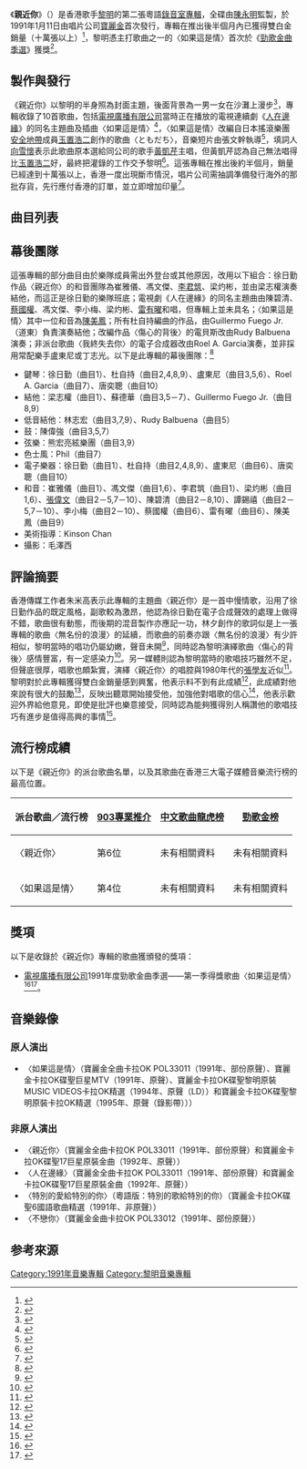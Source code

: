 {{Infobox album
| name       = 親近你
| original_name  = {{lang|en|''Just Wanna Be Close to You''}}
| type       = 專輯
| artist     = [[黎明|黎明]]
| cover      = 黎明 親近你.jpg
| alt        = 《親近你》唱片專輯封面
| released   = {{start date|1991|01|11}}
| format     = [[黑膠唱片|黑膠唱片]]、[[CD|CD]]、[[卡式錄音帶|卡式錄音帶]]
| recorded   = 1990年10月－11月
| studio     = [[雅旺錄音室|Avon Recording Studios]]
| genre      = [[流行音樂|流行音樂]]
| length     = {{Duration|m=42|s=24}}
| language   = [[粵語|粵語]]
| label      = [[寶麗金|寶麗金]]
| producer   = [[陳永明_(音樂人)|陳永明]]
| reviews    =
| chronology = 黎明
| prev_title = [[Leon_(專輯)|Leon]]
| prev_year  = 1990
| next_title = [[是愛、是緣|是愛、是緣]]
| next_year  = 1991
}}

《'''親近你'''》（{{lang-en|''Just Wanna Be Close to You''}}）是香港歌手[[黎明|黎明]]的第二張粵語[[錄音室專輯|錄音室專輯]]，全碟由[[陳永明_(音樂人)|陳永明]]監製，於1991年1月11日由唱片公司[[寶麗金|寶麗金]]首次發行，專輯在推出後半個月內已獲得雙白金銷量（十萬張以上）<ref>{{Cite web|url = https://www.881903.com/highlight/2374320/%E5%BB%A3%E6%9D%B1%E7%88%86%E8%B0%B7-%E6%98%8E%E6%97%A5%E4%B9%8B%E5%BB%A3%E6%9D%B1%E6%AD%8C/1%E6%9C%8811%E6%97%A5%E4%B9%8B%E5%BB%A3%E6%9D%B1%E6%AD%8C|title = 1月11日之廣東歌|date = 2021-01-10|publisher = 商業電台|language = zh|accessdate = 2021-06-05|archive-url = http://web.archive.org/web/20210605012624if_/https://www.881903.com/highlight/2374320/%E5%BB%A3%E6%9D%B1%E7%88%86%E8%B0%B7-%E6%98%8E%E6%97%A5%E4%B9%8B%E5%BB%A3%E6%9D%B1%E6%AD%8C/1%E6%9C%8811%E6%97%A5%E4%B9%8B%E5%BB%A3%E6%9D%B1%E6%AD%8C|archive-date = 2021-06-05|dead-url = no}}</ref>，黎明憑主打歌曲之一的〈如果這是情〉首次於《[[勁歌金曲優秀選|勁歌金曲季選]]》獲獎<ref>{{Cite book | author = 林玉鑫| title = 百歌爭嗚 成名曲、流行曲快樂大放送|location = 北京|publisher = 海潮出版社| date =2001-01| pages = 371| ISBN = 7801512839|language =zh-hans}}</ref>。

==製作與發行==
《親近你》以黎明的半身照為封面主題，後面背景為一男一女在沙灘上漫步<ref>{{cite news |language = zh |author = 劉存孝 |url = http://std.stheadline.com/daily/article/detail/1939912/%E6%97%A5%E5%A0%B1-%E5%89%AF%E5%88%8A-%E9%BB%8E%E5%A4%A9%E7%8E%8B%E7%99%BB%E5%9F%BA%E5%89%8D%E5%8A%9B%E4%BD%9C%E2%94%80%E2%94%80%E5%9B%9E%E9%9F%B3%E5%9C%B0%E5%B8%B6-%E5%8A%89%E5%AD%98%E5%AD%9D |title = 黎天王登基前力作 |publisher = 星島日報 |date = 2019-01-04 |accessdate = 2021-05-14 |archive-url = https://web.archive.org/web/20191007115018/http://std.stheadline.com/daily/article/detail/1939912/%E6%97%A5%E5%A0%B1-%E5%89%AF%E5%88%8A-%E9%BB%8E%E5%A4%A9%E7%8E%8B%E7%99%BB%E5%9F%BA%E5%89%8D%E5%8A%9B%E4%BD%9C%E2%94%80%E2%94%80%E5%9B%9E%E9%9F%B3%E5%9C%B0%E5%B8%B6-%E5%8A%89%E5%AD%98%E5%AD%9D |archive-date = 2019-10-07 |dead-url = yes }}</ref>，專輯收錄了10首歌曲，包括[[電視廣播有限公司|電視廣播有限公司]]當時正在播放的電視連續劇《[[人在邊緣|人在邊緣]]》的同名主題曲及插曲〈如果這是情〉<ref>{{Cite web|url = https://michaelchu-73917.medium.com/%E9%BB%8E%E6%98%8E%E7%B3%BB%E5%88%971-%E5%A6%82%E6%9E%9C%E9%80%99%E6%98%AF%E6%83%85-%E9%96%8B%E5%B1%95%E5%85%A8%E6%B0%91%E4%B8%80%E9%BD%8A%EF%BD%8A%E9%BB%8E%E6%98%8E%E7%9A%84%E6%99%82%E4%BB%A3-f3babba57beb|title = 《如果這是情》開展全民一齊Ｊ黎明的時代|author = 朱米高|date = 2018-07-29|publisher = 千千闋歌與我常在|language = zh|accessdate = 2022-02-21|archive-url = https://web.archive.org/web/20201204201201/https://michaelchu-73917.medium.com/%E9%BB%8E%E6%98%8E%E7%B3%BB%E5%88%971-%E5%A6%82%E6%9E%9C%E9%80%99%E6%98%AF%E6%83%85-%E9%96%8B%E5%B1%95%E5%85%A8%E6%B0%91%E4%B8%80%E9%BD%8A%EF%BD%8A%E9%BB%8E%E6%98%8E%E7%9A%84%E6%99%82%E4%BB%A3-f3babba57beb|archive-date = 2020-12-04|dead-url = no}}</ref>，〈如果這是情〉改編自日本搖滾樂團[[安全地帶|安全地帶]]成員[[玉置浩二|玉置浩二]]創作的歌曲〈ともだち〉，音樂短片由張文幹執導<ref>{{Cite web|url = https://i.imgur.com/DDjmOBZ.jpg|title = 人物專訪張文幹|date = 1996-06|publisher = 黎明家族會刊第二十二期|language = zh|accessdate = 2022-02-01|archive-url = https://web.archive.org/web/20220201025332/https://i.imgur.com/jX8FMuG.jpg|archive-date = 2022-02-01|dead-url = yes}}</ref>，填詞人[[向雪懷|向雪懷]]表示此歌曲原本選給同公司的歌手[[黃凱芹|黃凱芹]]主唱，但黃凱芹認為自己無法唱得比[[玉置浩二|玉置浩二]]好，最終把灌錄的工作交予黎明<ref>{{cite news |language = zh |author = 史順宜 |url = https://www.hk01.com/%E9%9F%B3%E6%A8%82/110810/ |title = 黎明《如果這是情》冧盡80後 |publisher = 香港01 |date = 2017-08-29 |accessdate = 2021-05-14 |archive-url = https://web.archive.org/web/20190411233109/https://www.hk01.com/%E9%9F%B3%E6%A8%82/110810/%E4%B8%80%E9%A6%96%E6%AD%8C-%E9%BB%8E%E6%98%8E-%E5%A6%82%E6%9E%9C%E9%80%99%E6%98%AF%E6%83%85-%E5%86%A7%E7%9B%A180%E5%BE%8C-%E8%AE%93%E6%88%91%E7%BE%8E%E5%A4%A2%E6%8F%9B%E4%BD%A0%E4%B8%80%E4%B8%96%E6%83%85 |archive-date = 2019-04-11 |dead-url = no }}</ref>。這張專輯在推出後約半個月，銷量已經達到十萬張以上，香港一度出現斷市情況，唱片公司需抽調準備發行海外的那批存貨，先行應付香港的訂單，並立即增加印量<ref>{{Cite web| url = https://i.imgur.com/MllpxOT.jpg|title = 一金二銀 前景美麗|author = 黎明、賈偉南 |date = 1992|publisher = 黎明回憶錄|language = zh|accessdate = 2022-02-02|archive-url = http://web.archive.org/web/20220202020933/https://i.imgur.com/MllpxOT.jpg|archive-date = 2022-02-02|dead-url = yes}}</ref>。

==曲目列表==
{{tracklist
| headline = 
| total_length = 42:24

| all_producer = 陳永明

| title1 = 親近你
| music1 = 徐日勤
| lyrics1 = [[林夕|林夕]]
| arranger1 = 徐日勤
| longnote1 = 
| length1 = 4:30

| title2 = 末世紀之戀
| music2 = [[Marilyn_Rodriguez|Marilyn Rodriguez]]／[[Philip_Andreula|Philip Andreula]]
| lyrics2 = [[因葵|因葵]]
| arranger2 = 杜自持
| longnote2 = 原曲為[[George_Lamond|George Lamond]]的〈Bad of the Heart〉
| length2 = 4:16

| title3 = Sarah不要愛他
| music3 = [[周治平|周治平]]
| lyrics3 = [[向雪懷|向雪懷]]
| arranger3 = 盧東尼
| longnote3 = 原曲為周治平的〈莎娜·莎揚娜拉〉
| length3 = 5:12

| title4 = 不戀你
| music4 = [[邱憲榮|邱晨]]
| lyrics4 = [[潘偉源|潘偉源]]
| arranger4 = 杜自持
| longnote4 = 原曲為[[駱雨喬|駱雨喬]]的〈不戀你〉
| length4 = 4:17

| title5 = 傷心的背後
| music5 = [[徐嘉良|徐嘉良]]
| lyrics5 = [[簡寧|簡寧]]
| arranger5 = 盧東尼
| longnote5 = 原曲為[[李翊君|李翊君]]的〈這樣的我〉；同曲曲目：[[袁潔瑩|袁潔瑩]]〈放過我〉
| length5 = 3:35

| title6 = 人在邊緣
| music6 = 盧東尼
| lyrics6 = [[陳少琪|陳少琪]]
| arranger6 = 盧東尼
| longnote6 = 電視劇《人在邊緣》主題曲
| length6 = 4:03

| title7 = 我終失去你
| music7 = [[蔡國權|蔡國權]]
| lyrics7 = 蔡國權
| arranger7 = [[蘇德華|蘇德華]]
| longnote7 = 
| length7 = 4:16

| title8 = 特別的歌給特別的你
| music8 = [[伍思凱|伍思凱]]
| lyrics8 = [[潘源良|潘源良]]
| arranger8 = 杜自持
| longnote8 = 原曲為伍思凱的〈特別的愛給特別的你〉
| length8 = 4:05

| title9 = 如果這是情
| music9 = 玉置浩二
| lyrics9 = 向雪懷
| arranger9 = 杜自持
| longnote9 = 原曲為安全地帶的〈ともだち〉；電視劇《人在邊緣》插曲
| length9 = 3:59

| title10 = 傾心愛一次
| music10 = [[陳耀川|陳耀川]]
| lyrics10 = [[小美_(香港)|小美]]
| arranger10 = 唐奕聰
| longnote10 = 原曲為[[葉歡|葉歡]]的〈人生如夢〉
| length10 = 4:11
}}

==幕後團隊==
這張專輯的部分曲目由於樂隊成員需出外登台或其他原因，改用以下組合：徐日勤作品〈親近你〉的和音團隊為崔雅儀、馮文傑、[[李君筑|李君筑]]、梁灼彬，並由梁志權演奏結他，而這正是徐日勤的樂隊班底；電視劇《人在邊緣》的同名主題曲由陳碧清、[[蔡國權|蔡國權]]、馮文傑、李小梅、梁灼彬、[[雷有曜|雷有曜]]和唱，但專輯上並未具名；〈如果這是情〉其中一位和音為[[陳美鳳_(香港)|陳美鳳]]；所有杜自持編曲的作品，由Guillermo Fuego Jr.（道東）負責演奏結他；改編作品〈傷心的背後〉的電貝斯改由Rudy Balbuena演奏；非派台歌曲〈我終失去你〉的電子合成器改由Roel A. Garcia演奏，並非採用常配樂手盧東尼或丁志光。以下是此專輯的幕後團隊：<ref>{{Cite web|url = https://www.discogs.com/%E9%BB%8E%E6%98%8E-%E8%A6%AA%E8%BF%91%E4%BD%A0-Just-Wanna-Be-Close-To-You/release/13560205|title = Leon - 親近你|date = 1991-01|publisher = Discogs|language = en|accessdate = 2022-02-15|archive-url = https://web.archive.org/web/20200926232509/https://www.discogs.com/%E9%BB%8E%E6%98%8E-%E8%A6%AA%E8%BF%91%E4%BD%A0-Just-Wanna-Be-Close-To-You/release/13560205|archive-date = 2020-09-26|dead-url = no}}</ref>
*鍵琴：徐日勤（曲目1）、杜自持（曲目2,4,8,9）、盧東尼（曲目3,5,6）、Roel A. Garcia（曲目7）、唐奕聰（曲目10）
*結他：梁志權（曲目1）、蘇德華（曲目3,5－7）、Guillermo Fuego Jr.（曲目8,9）
*低音結他：林志宏（曲目3,7,9）、Rudy Balbuena（曲目5）
*鼓：陳偉強（曲目3,5,7）
*弦樂：熊宏亮絃樂團（曲目3,9）
*色士風：Phil（曲目7）
*電子樂器：徐日勤（曲目1）、杜自持（曲目2,4,8,9）、盧東尼（曲目6）、唐奕聰（曲目10）
*和音：崔雅儀（曲目1）、馮文傑（曲目1,6）、李君筑（曲目1）、梁灼彬（曲目1,6）、[[張偉文|張偉文]]（曲目2－5,7－10）、陳碧清（曲目2－8,10）、譚錫禧（曲目2－5,7－10）、李小梅（曲目2－10）、蔡國權（曲目6）、雷有曜（曲目6）、陳美鳳（曲目9）
*美術指導：Kinson Chan
*攝影：毛澤西

==評論摘要==
香港傳媒工作者朱米高表示此專輯的主題曲〈親近你〉是一首中慢情歌，沿用了徐日勤作品的既定風格，副歌較為激昂，他認為徐日勤在電子合成聲效的處理上做得不錯，歌曲很有動態，而後期的混音製作亦應記一功，林夕創作的歌詞似是上一張專輯的歌曲〈無名份的浪漫〉的延續，而歌曲的前奏亦跟〈無名份的浪漫〉有少許相似，黎明當時的唱功仍屬幼嫩，聲音未開<ref>{{Cite web|url = https://michaelchu-73917.medium.com/%E8%A6%AA%E8%BF%91%E4%BD%A0-%E5%BB%B6%E7%BA%8C-%E7%84%A1%E5%90%8D%E4%BB%BD%E7%9A%84%E6%B5%AA%E6%BC%AB-d407fdd4cfee|title = 《親近你》延續《無名份的浪漫》|author = 朱米高|date = 2021-05-25|publisher = 千千闋歌與我常在|language = zh|accessdate = 2022-02-19|archive-url = https://web.archive.org/web/20220219024529/https://michaelchu-73917.medium.com/%E8%A6%AA%E8%BF%91%E4%BD%A0-%E5%BB%B6%E7%BA%8C-%E7%84%A1%E5%90%8D%E4%BB%BD%E7%9A%84%E6%B5%AA%E6%BC%AB-d407fdd4cfee|archive-date = 2022-02-19|dead-url = no}}</ref>，同時認為黎明演繹歌曲〈傷心的背後〉感情豐富，有一定感染力<ref>{{Cite web|url = https://michaelchu-73917.medium.com/%E5%82%B7%E5%BF%83%E7%9A%84%E8%83%8C%E5%BE%8C-%E4%B8%BB%E6%89%93%E8%83%8C%E5%BE%8C%E7%9A%84%E5%A5%BD%E6%AD%8C-6132eec6debd|title = 《傷心的背後》主打背後的好歌|author = 朱米高|date = 2019-08-20|publisher = 千千闋歌與我常在|language = zh|accessdate = 2022-02-21|archive-url = https://web.archive.org/web/20220221021404/https://michaelchu-73917.medium.com/%E5%82%B7%E5%BF%83%E7%9A%84%E8%83%8C%E5%BE%8C-%E4%B8%BB%E6%89%93%E8%83%8C%E5%BE%8C%E7%9A%84%E5%A5%BD%E6%AD%8C-6132eec6debd|archive-date = 202-02-21|dead-url = no}}</ref>。另一媒體則認為黎明當時的歌唱技巧雖然不足，但聲底很厚，唱歌也頗紮實，演繹〈親近你〉的唱腔與1980年代的[[張學友|張學友]]近似<ref>{{Cite web |url = https://www.spill.hk/overflow/leon-lai-music/ |title = 核心外圍的邊皮：如果只談黎明的音樂 |author = 王芬 |date = 2016-05-07 |publisher = Spill |language = zh |accessdate = 2020-03-20 | archive-url =http://web.archive.org/web/20211107102437/https://www.spill.hk/overflow/leon-lai-music/|archive-date =2021-11-07|dead-url =no }}</ref>。黎明對於此專輯獲得雙白金銷量感到興奮，他表示料不到有此成績<ref>{{Cite web| url = https://i.imgur.com/dVkTB1W.jpg|title = 黎明捧雙白金|date = 1992|publisher = 雜誌|language = zh|accessdate = 2022-02-02|archive-url = https://web.archive.org/web/20220202072746/https://i.imgur.com/dVkTB1W.jpg|archive-date = 2022-02-02|dead-url = yes}}</ref>，此成績對他來說有很大的鼓勵<ref>{{cite news |language = zh |url = https://i.imgur.com/fy2IDRO.jpg |title = 靚仔小生黎明 唱片得雙白金 他盼望可影視歌三線發展 |publisher = 大公報 |pages = 18 |date = 1991-02-02|accessdate = 2021-10-04 |archive-url = https://web.archive.org/web/20211004082440/https://i.imgur.com/fy2IDRO.jpg |archive-date = 2021-10-04 |dead-url = yes}}</ref>，反映出聽眾開始接受他，加強他對唱歌的信心<ref>{{Cite web |url = https://i.imgur.com/3GFhpwa.jpg |title = 黎明準備灌錄首張國語碟 |date = 1991 |publisher = 報章報導 |language = zh |accessdate = 2021-05-14 |archive-url = https://web.archive.org/web/20210515051448/https://i.imgur.com/3GFhpwa.jpg |archive-date = 2021-05-15 |dead-url = yes }}</ref>，他表示歡迎外界給他意見，即使是批評也樂意接受，同時認為能夠獲得別人稱讚他的歌唱技巧有進步是值得高興的事情<ref>{{cite news |language = zh |title = 黎明一年出兩唱片 未來發展投入樂壇|publisher = 華僑日報 |pages = 22 |date = 1991-01-11}}</ref>。

==流行榜成績==
以下是《親近你》的派台歌曲名單，以及其歌曲在香港三大電子媒體音樂流行榜的最高位置。
{| class="wikitable" align="center"
|-
! 派台歌曲／流行榜 !! [[903專業推介|903專業推介]] !! [[中文歌曲龍虎榜|中文歌曲龍虎榜]] !! [[勁歌金榜|勁歌金榜]]
|-
|〈親近你〉||第6位||未有相關資料||未有相關資料
|-
|〈如果這是情〉||第4位||未有相關資料||未有相關資料
|}

== 獎項 ==
以下是收錄於《親近你》專輯的歌曲獲頒發的獎項：
*[[電視廣播有限公司|電視廣播有限公司]]1991年度勁歌金曲季選——第一季得獎歌曲〈如果這是情〉<ref>{{Cite web |url = https://programme.mytvsuper.com/tc/128090 |title = 九一年度十大勁歌金曲第一季季選 |publisher = My TV Super |date = 2020 |language = zh |accessdate = 2021-05-15 |archive-url = https://web.archive.org/web/20200904230922/https://programme.mytvsuper.com/tc/128090/%E4%B9%9D%E4%B8%80%E5%B9%B4%E5%BA%A6%E5%8D%81%E5%A4%A7%E5%8B%81%E6%AD%8C%E9%87%91%E6%9B%B2%E7%AC%AC%E4%B8%80%E5%AD%A3%E5%AD%A3%E9%81%B8 |archive-date = 2020-09-04 |dead-url = no }}</ref><ref>{{cite news |language = zh |title = 失去擁吻鏡頭 黎明應提抗議|publisher = 華僑日報 |pages = 13 |date = 1991-04-12}}</ref>。

==音樂錄像==
===原人演出===
*〈如果這是情〉（寶麗金全曲卡拉OK POL33011（1991年、部份原聲）、寶麗金卡拉OK碟聖巨星MTV（1991年、原聲）、寶麗金卡拉OK碟聖黎明原裝MUSIC VIDEOS卡拉OK精選（1994年、原聲（LD））和寶麗金卡拉OK碟聖黎明原裝卡拉OK精選（1995年、原聲（錄影帶）））

===非原人演出===
*〈親近你〉（寶麗金全曲卡拉OK POL33011（1991年、部份原聲）和寶麗金卡拉OK碟聖17巨星原裝金曲（1992年、原聲））
*〈人在邊緣〉（寶麗金全曲卡拉OK POL33011（1991年、部份原聲）和寶麗金卡拉OK碟聖17巨星原裝金曲（1992年、原聲））
*〈特別的愛給特別的你〉（粵語版：特別的歌給特別的你）（寶麗金卡拉OK碟聖6國語歌曲精選（1991年、非原聲））
*〈不戀你〉（寶麗金金曲卡拉OK POL33012（1991年、部份原聲））

==参考來源==
{{reflist|2}}
{{portal bar|音樂}}
{{黎明}}
[[Category:1991年音樂專輯|Category:1991年音樂專輯]]
[[Category:黎明音樂專輯|Category:黎明音樂專輯]]